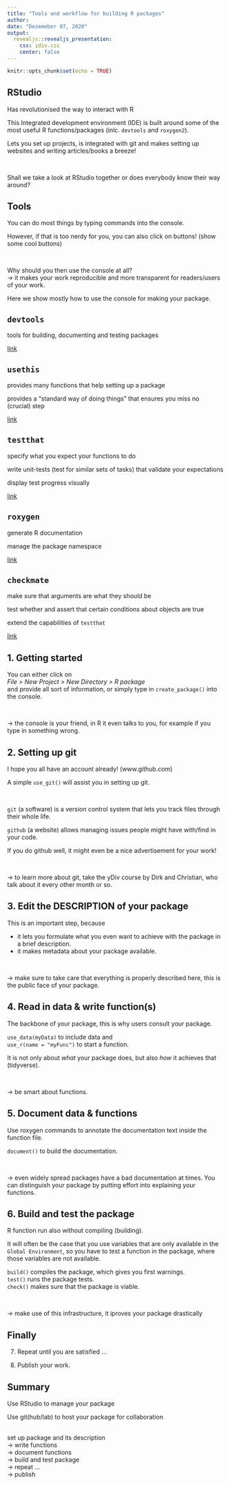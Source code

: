 ```yaml
---
title: "Tools and workflow for building R packages"
author: 
date: "Dezemeber 07, 2020"
output: 
  revealjs::revealjs_presentation:
    css: idiv.css
    center: false
---
```


```r
knitr::opts_chunk$set(echo = TRUE)
```


## RStudio

Has revolutionised the way to interact with R

This Integrated development environment (IDE) is built around some of the most useful R functions/packages (inlc. `devtools` and `roxygen2`).

Lets you set up projects, is integrated with git and makes setting up websites and writing articles/books a breeze!


<br>

<span class="grayed">Shall we take a look at RStudio together or does everybody know their way around?</span>


## Tools

You can do most things by typing commands into the console.

However, if that is too nerdy for you, you can also click on buttons! (<span class="grayed">show some cool buttons</span>)

<br>

Why should you then use the console at all? <br>
-> it makes your work reproducible and more transparent for readers/users of your work.

Here we show mostly how to use the console for making your package.



## `devtools`

tools for building, documenting and testing packages

[link](https://cran.r-project.org/web/packages/devtools)


## `usethis`

provides many functions that help setting up a package

provides a "standard way of doing things" that ensures you miss no (crucial) step

[link](https://cran.r-project.org/web/packages/usethis/)


## `testthat`

specify what you expect your functions to do

write unit-tests (test for similar sets of tasks) that validate your expectations

display test progress visually

[link](https://cran.r-project.org/web/packages/testthat/)


## `roxygen`

generate R documentation

manage the package namespace

[link](https://cran.r-project.org/web/packages/roxygen2/)


## `checkmate`

make sure that arguments are what they should be

test whether and assert that certain conditions about objects are true

extend the capabilities of `testthat`

[link](https://cran.r-project.org/web/packages/checkmate/)


## 1. Getting started

You can either click on <br>*File > New Project > New Directory > R package*<br> and provide all sort of information, or simply type in `create_package()` into the console.

<br>

-> the console is your friend, in R it even talks to you, for example if you type in something wrong.


## 2. Setting up git

I hope you all have an account already! (<span class="grayed">www.github.com</span>)

A simple `use_git()` will assist you in setting up git.

<br>

`git` (a software) is a version control system that lets you track files through their whole life.

`github` (a website) allows managing issues people might have with/find in your code.

If you do github well, it might even be a nice advertisement for your work!

<br>

-> to learn more about git, take the yDiv course by Dirk and Christian, who talk about it every other month or so.

## 3. Edit the DESCRIPTION of your package

This is an important step, because

* it lets you formulate what you even want to achieve with the package in a brief description.
* it makes metadata about your package available.

<br>

-> make sure to take care that everything is properly described here, this is the public face of your package.


## 4. Read in data & write function(s)

The backbone of your package, this is why users consult your package.

`use_data(myData)` to include data and <br>
`use_r(name = "myFunc")` to start a function. 

It is not only about *what* your package does, but also *how* it achieves that (<span class="grayed">tidyverse</span>).

<br>

-> be smart about functions. 

## 5. Document data & functions

Use roxygen commands to annotate the documentation text inside the function file.

`document()` to build the documentation.

<br>

-> even widely spread packages have a bad documentation at times. You can distinguish your package by putting effort into explaining your functions.


## 6. Build and test the package

R function run also without compiling (building).

It will often be the case that you use variables that are only available in the `Global Environment`, so you have to test a function in the package, where those variables are not available.

`build()` compiles the package, which gives you first warnings.<br>
`test()` runs the package tests.<br>
`check()` makes sure that the package is viable.

<br>

-> make use of this infrastructure, it iproves your package drastically

## Finally

7. Repeat until you are satisfied ...

8. Publish your work.





## Summary

Use RStudio to manage your package

Use git(hub/lab) to host your package for collaboration

<br>
set up package and its description
<br> -> write functions
<br> -> document functions
<br> -> build and test package
<br> -> repeat ...
<br> -> publish